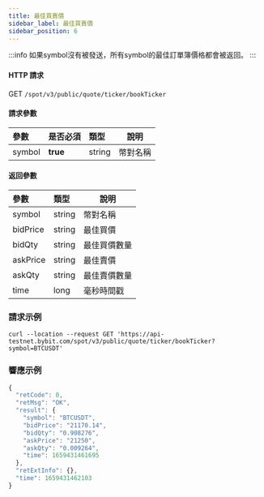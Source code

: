 ```yaml
---
title: 最佳買賣價
sidebar_label: 最佳買賣價
sidebar_position: 6
---
```


:::info
如果symbol沒有被發送，所有symbol的最佳訂單簿價格都會被返回。
:::

#### HTTP 請求
GET <code>/spot/v3/public/quote/ticker/bookTicker</code>

#### 請求參數
| 參數 | 是否必須 | 類型 | 說明|
|:----- |:-------|:-----|------ |
|symbol | **true** | string | 幣對名稱 |

#### 返回參數
| 參數 | 類型 | 說明|
|:----- |:-----|----- |
| symbol | string | 幣對名稱 |
| bidPrice | string | 最佳買價 |
| bidQty | string | 最佳買價數量 |
| askPrice | string | 最佳賣價 |
| askQty | string | 最佳賣價數量 |
| time | long | 毫秒時間戳 |

### 請求示例

<Tabs>
<TabItem value="console" label="Console">

```http
curl --location --request GET 'https://api-testnet.bybit.com/spot/v3/public/quote/ticker/bookTicker?symbol=BTCUSDT'
```

</TabItem>
</Tabs>

### 響應示例

```javascript
{
  "retCode": 0,
  "retMsg": "OK",
  "result": {
    "symbol": "BTCUSDT",
    "bidPrice": "21170.14",
    "bidQty": "0.908276",
    "askPrice": "21250",
    "askQty": "0.009264",
    "time": 1659431461695
  },
  "retExtInfo": {},
  "time": 1659431462103
}
```
